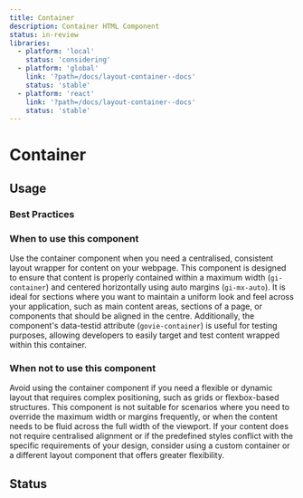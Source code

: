 ```yaml
---
title: Container
description: Container HTML Component
status: in-review
libraries:
  - platform: 'local'
    status: 'considering'
  - platform: 'global'
    link: '?path=/docs/layout-container--docs'
    status: 'stable'
  - platform: 'react'
    link: '?path=/docs/layout-container--docs'
    status: 'stable'
---
```


# Container

## Usage

### Best Practices

### When to use this component

Use the container component when you need a centralised, consistent layout wrapper for content on your webpage.
This component is designed to ensure that content is properly contained within a maximum width (`gi-container`) and centered horizontally using auto margins (`gi-mx-auto`).
It is ideal for sections where you want to maintain a uniform look and feel across your application, such as main content areas, sections of a page, or components that should be aligned in the centre.
Additionally, the component's data-testid attribute (`govie-container`) is useful for testing purposes, allowing developers to easily target and test content wrapped within this container.

### When not to use this component

Avoid using the container component if you need a flexible or dynamic layout that requires complex positioning, such as grids or flexbox-based structures.
This component is not suitable for scenarios where you need to override the maximum width or margins frequently, or when the content needs to be fluid across the full width of the viewport.
If your content does not require centralised alignment or if the predefined styles conflict with the specific requirements of your design, consider using a custom container or a different layout component that offers greater flexibility.

## Status

<ComponentStatusBlock componentId="container" />

